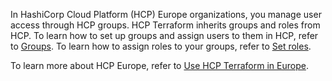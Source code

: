 In HashiCorp Cloud Platform (HCP) Europe organizations, you manage user access through HCP groups. HCP Terraform inherits groups and roles from HCP. To learn how to set up groups and assign users to them in HCP, refer to [Groups](/hcp/docs/hcp/iam/groups). To learn how to assign roles to your groups, refer to [Set roles](/terraform/cloud-docs/users-teams-organizations/permissions/set-roles).

To learn more about HCP Europe, refer to [Use HCP Terraform in Europe](/terraform/cloud-docs/europe).
